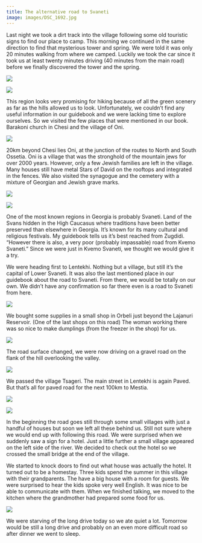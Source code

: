 ```yaml
---
title: The alternative road to Svaneti
image: images/DSC_1692.jpg
---
```


Last night we took a dirt track into the village following some old touristic signs to find our place to camp. This morning we continued in the same direction to find that mysterious tower and spring. We were told it was only 20 minutes walking from where we camped. Luckily we took the car since it took us at least twenty minutes driving (40 minutes from the main road) before we finally discovered the tower and the spring.

<Image
    src='images/DSC_1692.jpg'
    caption='We can just see the ruins of an old watchtower in the forest on the left.'
/>


<Image
    src='images/DSC_1694.jpg'
    caption='A small natural pool near Nikortsminda.'
/>

This region looks very promising for hiking because of all the green scenery as far as the hills allowed us to look. Unfortunately, we couldn’t find any useful information in our guidebook and we were lacking time to explore ourselves. So we visited the few places that were mentioned in our book. Barakoni church in Chesi and the village of Oni.

<Image
    src='images/DSC_1699.jpg'
    caption='Barakoni church in Chesi'
/>

20km beyond Chesi lies Oni, at the junction of the routes to North and South Ossetia. Oni is a village that was the stronghold of the mountain jews for over 2000 years. However, only a few Jewish families are left in the village. Many houses still have metal Stars of David on the rooftops and integrated in the fences. We also visited the synagogue and the cemetery with a mixture of Georgian and Jewish grave marks.

<Image
    src='images/DSC_1707.jpg'
    caption='Synagogue in Oni'
/>


<Image
    src='images/DSC_1711.jpg'
    caption='Cemetery in Oni with a mixture of Georgian and Jewish grave marks.'
/>

One of the most known regions in Georgia is probably Svaneti. Land of the Svans hidden in the High Caucasus where traditions have been better preserved than elsewhere in Georgia. It’s known for its many cultural and religious festivals. My guidebook tells us it’s best reached from Zugdidi. “However there is also, a very poor (probably impassable) road from Kvemo Svaneti.” Since we were just in Kvemo Svaneti, we thought we would give it a try.

We were heading first to Lentekhi. Nothing but a village, but still it’s the capital of Lower Svaneti. It was also the last mentioned place in our guidebook about the road to Svaneti. From there, we would be totally on our own. We didn’t have any confirmation so far there even is a road to Svaneti from here.

<Image
    src='images/DSC_1718.jpg'
    caption='Lajanuri Reservoir'
/>

We bought some supplies in a small shop in Orbeli just beyond the Lajanuri Reservoir. (One of the last shops on this road) The woman working there was so nice to make dumplings (from the freezer in the shop) for us.

<Image
    src='images/DSC_1719.jpg'
    caption='Shop in Orbeli.'
/>

The road surface changed, we were now driving on a gravel road on the flank of the hill overlooking the valley.

<Image
    src='images/DSC_1724.jpg'
    caption='View on Tsageri.'
/>

We passed the village Tsageri. The main street in Lentekhi is again Paved. But that’s all for paved road for the next 100km to Mestia.

<Image
    src='images/DSC_1725.jpg'
    caption='Entrance in Lentekhi, on the left we can see the church on a rock overlooking the river.'
/>

<Image
    src='images/DSC_1740.jpg'
    caption='The alternative road to Svaneti.'
/>

In the beginning the road goes still through some small villages with just a handful of houses but soon we left all these behind us. Still not sure where we would end up with following this road. We were surprised when we suddenly saw a sign for a hotel. Just a little further a small village appeared on the left side of the river. We decided to check out the hotel so we crossed the small bridge at the end of the village.

We started to knock doors to find out what house was actually the hotel. It turned out to be a homestay. Three kids spend the summer in this village with their grandparents. The have a big house with a room for guests. We were surprised to hear the kids spoke very well English. It was nice to be able to communicate with them. When we finished talking, we moved to the kitchen where the grandmother had prepared some food for us.

<Image
    src='images/DSC_1752.jpg'
    caption='Lieven enjoys a traditional dinner in our homestay on our way to Svaneti.'
/>

We were starving of the long drive today so we ate quiet a lot. Tomorrow would be still a long drive and probably on an even more difficult road so after dinner we went to sleep.